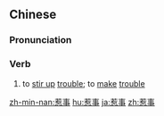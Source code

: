 ==Chinese==
{{zh-forms}}

===Pronunciation===
{{zh-pron
|m=rěshì
|c=je5 si6
|mn=qz:liá-sīr/tp,xm:liá-sū/kh,zz:jiá-sū
|cat=v
}}

===Verb===
{{zh-verb}}

# to [[stir up]] [[trouble]]; to [[make]] [[trouble]]

[[zh-min-nan:惹事]]
[[hu:惹事]]
[[ja:惹事]]
[[zh:惹事]]
